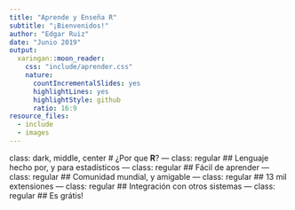 ```yaml
---
title: "Aprende y Enseña R"
subtitle: "¡Bienvenidos!"
author: "Edgar Ruiz"
date: "Junio 2019"
output:
  xaringan::moon_reader:
    css: "include/aprender.css"
    nature:
      countIncrementalSlides: yes
      highlightLines: yes
      highlightStyle: github
      ratio: 16:9
resource_files:
  - include
  - images
---
```

class: dark, middle, center
# ¿Por que **R**?
---
class: regular
## Lenguaje hecho por, y para estadísticos
---
class: regular
## Fácil de aprender
---
class: regular
## Comunidad mundial, y amigable
---
class: regular
## 13 mil extensiones
---
class: regular
## Integración con otros sistemas
---
class: regular
## Es grátis!


